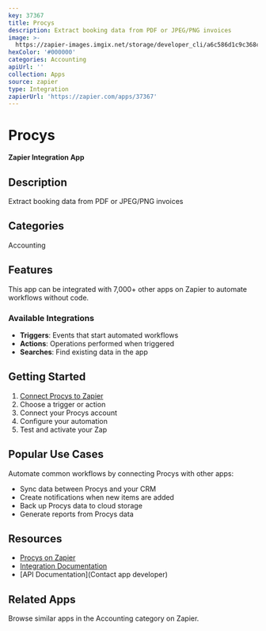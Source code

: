 ```yaml
---
key: 37367
title: Procys
description: Extract booking data from PDF or JPEG/PNG invoices
image: >-
  https://zapier-images.imgix.net/storage/developer_cli/a6c586d1c9c368ca0c2caedbb39b0aff.png?auto=format%2Ccompress&ixlib=python-3.0.0&q=50
hexColor: '#000000'
categories: Accounting
apiUrl: ''
collection: Apps
source: zapier
type: Integration
zapierUrl: 'https://zapier.com/apps/37367'
---
```

# Procys

**Zapier Integration App**

## Description

Extract booking data from PDF or JPEG/PNG invoices

## Categories

Accounting

## Features

This app can be integrated with 7,000+ other apps on Zapier to automate workflows without code.

### Available Integrations

- **Triggers**: Events that start automated workflows
- **Actions**: Operations performed when triggered
- **Searches**: Find existing data in the app

## Getting Started

1. [Connect Procys to Zapier](https://zapier.com/apps/37367)
2. Choose a trigger or action
3. Connect your Procys account
4. Configure your automation
5. Test and activate your Zap

## Popular Use Cases

Automate common workflows by connecting Procys with other apps:

- Sync data between Procys and your CRM
- Create notifications when new items are added
- Back up Procys data to cloud storage
- Generate reports from Procys data

## Resources

- [Procys on Zapier](https://zapier.com/apps/37367)
- [Integration Documentation](https://zapier.com/apps/37367/integrations)
- [API Documentation](Contact app developer)

## Related Apps

Browse similar apps in the Accounting category on Zapier.

